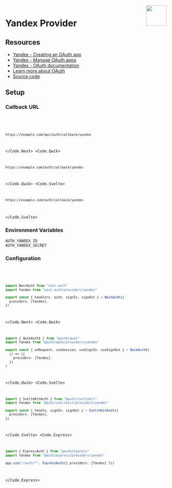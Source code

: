 
<img align="right" src="/img/providers/yandex.svg" height="64" width="64" />

# Yandex Provider

## Resources

- [Yandex - Creating an OAuth app](https://yandex.com/dev/id/doc/en/register-client#create)
- [Yandex - Manage OAuth apps](https://oauth.yandex.com/)
- [Yandex - OAuth documentation](https://yandex.com/dev/id/doc/en/)
- [Learn more about OAuth](https://auth.khulnasoft.com/concepts/oauth)
- [Source code](https://github.com/khulnasoft/nextdev/blob/main/packages/core/src/providers/yandex.ts)

## Setup

### Callback URL

<Code>
  <Code.Next>

```bash
https://example.com/api/auth/callback/yandex
```

  </Code.Next>
  <Code.Qwik>

```bash
https://example.com/auth/callback/yandex
```

  </Code.Qwik>
  <Code.Svelte>

```bash
https://example.com/auth/callback/yandex
```

  </Code.Svelte>
</Code>

### Environment Variables

```
AUTH_YANDEX_ID
AUTH_YANDEX_SECRET
```

### Configuration

<Code>
  <Code.Next>

```ts filename="/auth.ts"
import NextAuth from "next-auth"
import Yandex from "next-auth/providers/yandex"

export const { handlers, auth, signIn, signOut } = NextAuth({
  providers: [Yandex],
})
```

  </Code.Next>
  <Code.Qwik>
  
```ts filename="/src/routes/plugin@auth.ts"
import { QwikAuth$ } from "@auth/qwik"
import Yandex from "@auth/qwik/providers/yandex"

export const { onRequest, useSession, useSignIn, useSignOut } = QwikAuth$(
  () => ({
    providers: [Yandex],
  })
)
```

  </Code.Qwik>
  <Code.Svelte>

```ts filename="/src/auth.ts"
import { SvelteKitAuth } from "@auth/sveltekit"
import Yandex from "@auth/sveltekit/providers/yandex"

export const { handle, signIn, signOut } = SvelteKitAuth({
  providers: [Yandex],
})
```

  </Code.Svelte>
  <Code.Express>

```ts filename="/src/app.ts"
import { ExpressAuth } from "@auth/express"
import Yandex from "@auth/express/providers/yandex"

app.use("/auth/*", ExpressAuth({ providers: [Yandex] }))
```

  </Code.Express>
</Code>
